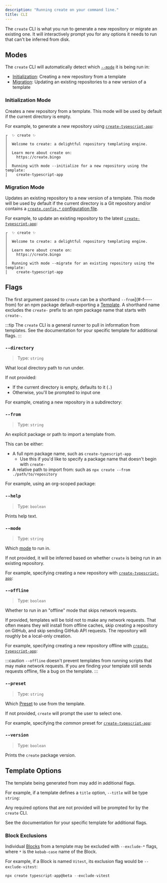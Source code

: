 ```yaml
---
description: "Running create on your command line."
title: CLI
---
```



The `create` CLI is what you run to generate a new repository or migrate an existing one.
It will interactively prompt you for any options it needs to run that can't be inferred from disk.

<PackageManagers type="dlx" pkg="create" args="typescript-app@beta" />

## Modes

The `create` CLI will automatically detect which [`--mode`](#-m----mode) it is being run in:

- [Initialization](#initialization-mode): Creating a new repository from a template
- [Migration](#migration-mode): Updating an existing repositories to a new version of a template

### Initialization Mode

Creates a new repository from a template.
This mode will be used by default if the current directory is empty.

For example, to generate a new repository using [`create-typescript-app`](https://github.com/JoshuaKGoldberg/create-typescript-app):

<PackageManagers type="dlx" pkg="create" args="typescript-app@beta" />

```plaintext
┌  ✨ create ✨
│
│  Welcome to create: a delightful repository templating engine.
│
│  Learn more about create on:
│    https://create.bingo
│
│  Running with mode --initialize for a new repository using the template:
│    create-typescript-app
```

### Migration Mode

Updates an existing repository to a new version of a template.
This mode will be used by default if the current directory is a Git repository and/or contains a [`create.config.*` configuration file](./configuration).

For example, to update an existing repository to the latest [`create-typescript-app`](https://github.com/JoshuaKGoldberg/create-typescript-app):

<PackageManagers type="dlx" pkg="create" args="typescript-app@beta" />

```plaintext
┌  ✨ create ✨
│
│  Welcome to create: a delightful repository templating engine.
│
│  Learn more about create on:
│    https://create.bingo
│
│  Running with mode --migrate for an existing repository using the template:
│    create-typescript-app
```

## Flags

The first argument passed to `create` can be a shorthand `--from`](#-f----from) for an npm package default-exporting a [Template](./concepts/templates).
A shorthand name excludes the `create-` prefix to an npm package name that starts with `create-`.

:::tip
The `create` CLI is a general runner to pull in information from templates.
See the documentation for your specific template for additional flags.
:::

### `--directory`

> Type: `string`

What local directory path to run under.

If not provided:

- If the current directory is empty, defaults to it (`.`)
- Otherwise, you'll be prompted to input one

For example, creating a new repository in a subdirectory:

<PackageManagers
	type="dlx"
	pkg="create"
	args="typescript-app@beta --directory my-fancy-project"
/>

### `--from`

> Type: `string`

An explicit package or path to import a template from.

This can be either:

- A full npm package name, such as `create-typescript-app`
  - Use this if you'd like to specify a package name that doesn't begin with `create-`
- A relative path to import from: such as `npx create --from ./path/to/repository`

For example, using an org-scoped package:

<PackageManagers
	type="dlx"
	pkg="create"
	args="--from @joshuakgoldberg/my-fancy-template"
/>

### `--help`

> Type: `boolean`

Prints help text.

<PackageManagers type="dlx" pkg="create" args="--help" />

### `--mode`

> Type: `string`

Which [mode](#modes) to run in.

If not provided, it will be inferred based on whether `create` is being run in an existing repository.

For example, specifying creating a new repository with [`create-typescript-app`](https://github.com/JoshuaKGoldberg/create-typescript-app):

<PackageManagers
	type="dlx"
	pkg="create"
	args="typescript-app@beta --mode initialize"
/>

### `--offline`

> Type: `boolean`

Whether to run in an "offline" mode that skips network requests.

If provided, templates will be told not to make any network requests.
That often means they will install from offline caches, skip creating a repository on GitHub, and skip sending GitHub API requests.
The repository will roughly be a local-only creation.

For example, specifying creating a new repository offline with [`create-typescript-app`](https://github.com/JoshuaKGoldberg/create-typescript-app):

<PackageManagers type="dlx" pkg="create" args="typescript-app@beta --offline" />

:::caution
`--offline` doesn't prevent templates from running scripts that may make network requests.
If you are finding your template still sends requests offline, file a bug on the template.
:::

### `--preset`

> Type: `string`

Which [Preset](./engine/concepts/presets) to use from the template.

If not provided, `create` will prompt the user to select one.

For example, specifying the _common_ preset for [`create-typescript-app`](https://github.com/JoshuaKGoldberg/create-typescript-app):

<PackageManagers
	type="dlx"
	pkg="create"
	args="typescript-app@beta --preset common"
/>

### `--version`

> Type: `boolean`

Prints the `create` package version.

<PackageManagers type="dlx" pkg="create" args="--version" />

## Template Options

The template being generated from may add in additional flags.

For example, if a template defines a `title` option, `--title` will be type `string`:

<PackageManagers
	type="dlx"
	pkg="create"
	args="typescript-app@beta --title 'My New App'"
/>

Any required options that are not provided will be prompted for by the `create` CLI.

See the documentation for your specific template for additional flags.

### Block Exclusions

Individual [Blocks](./engine/concepts/blocks) from a template may be excluded with `--exclude-*` flags, where `*` is the `kebab-case` name of the Block.

For example, if a Block is named `Vitest`, its exclusion flag would be `--exclude-vitest`:

```ts
npx create typescript-app@beta --exclude-vitest
```
